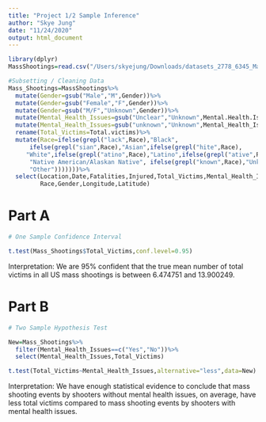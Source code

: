 ```yaml
---
title: "Project 1/2 Sample Inference"
author: "Skye Jung"
date: "11/24/2020"
output: html_document
---
```

```r
library(dplyr)
MassShootings=read.csv("/Users/skyejung/Downloads/datasets_2778_6345_Mass Shootings Dataset Ver 2.csv")

#Subsetting / Cleaning Data
Mass_Shootings=MassShootings%>%
  mutate(Gender=gsub("Male","M",Gender))%>%
  mutate(Gender=gsub("Female","F",Gender))%>%
  mutate(Gender=gsub("M/F","Unknown",Gender))%>%
  mutate(Mental_Health_Issues=gsub("Unclear","Unknown",Mental.Health.Issues))%>%
  mutate(Mental_Health_Issues=gsub("unknown","Unknown",Mental_Health_Issues))%>%
  rename(Total_Victims=Total.victims)%>%
  mutate(Race=ifelse(grepl("lack",Race),"Black",
      ifelse(grepl("sian",Race),"Asian",ifelse(grepl("hite",Race),
     "White",ifelse(grepl("atino",Race),"Latino",ifelse(grepl("ative",Race),
      "Native American/Alaskan Native", ifelse(grepl("known",Race),"Unknown",
      "Other")))))))%>%
  select(Location,Date,Fatalities,Injured,Total_Victims,Mental_Health_Issues,
         Race,Gender,Longitude,Latitude)
```

# Part A
```r
# One Sample Confidence Interval

t.test(Mass_Shootings$Total_Victims,conf.level=0.95)
```
Interpretation: We are 95% confident that the true mean number of total victims in all US mass shootings is between 6.474751 and 13.900249.

# Part B
```r
# Two Sample Hypothesis Test

New=Mass_Shootings%>%
  filter(Mental_Health_Issues==c("Yes","No"))%>%
  select(Mental_Health_Issues,Total_Victims)

t.test(Total_Victims~Mental_Health_Issues,alternative="less",data=New)
```
Interpretation: We have enough statistical evidence to conclude that mass shooting events by shooters without mental health issues, on average, have less total victims compared to mass shooting events by shooters with mental health issues.
